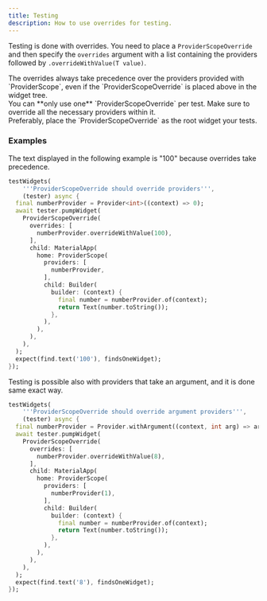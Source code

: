 ```yaml
---
title: Testing
description: How to use overrides for testing.
---
```



Testing is done with overrides. You need to place a `ProviderScopeOverride` and then specify the `overrides` argument with a list containing the providers followed by `.overrideWithValue(T value)`.

<Aside>
  The overrides always take precedence over the providers provided with `ProviderScope`, even if the `ProviderScopeOverride` is placed above in the widget tree.
</Aside>

<Aside>
  You can **only use one** `ProviderScopeOverride` per test. Make sure to override all the necessary providers within it.
</Aside>

<Aside type="tip">
  Preferably, place the `ProviderScopeOverride` as the root widget your tests.
</Aside>

### Examples

The text displayed in the following example is "100" because overrides take precedence.

```dart
testWidgets(
    '''ProviderScopeOverride should override providers''',
    (tester) async {
  final numberProvider = Provider<int>((context) => 0);
  await tester.pumpWidget(
    ProviderScopeOverride(
      overrides: [
        numberProvider.overrideWithValue(100),
      ],
      child: MaterialApp(
        home: ProviderScope(
          providers: [
            numberProvider,
          ],
          child: Builder(
            builder: (context) {
              final number = numberProvider.of(context);
              return Text(number.toString());
            },
          ),
        ),
      ),
    ),
  );
  expect(find.text('100'), findsOneWidget);
});
```

Testing is possible also with providers that take an argument, and it is done same exact way.

```dart
testWidgets(
    '''ProviderScopeOverride should override argument providers''',
    (tester) async {
  final numberProvider = Provider.withArgument((context, int arg) => arg * 2);
  await tester.pumpWidget(
    ProviderScopeOverride(
      overrides: [
        numberProvider.overrideWithValue(8),
      ],
      child: MaterialApp(
        home: ProviderScope(
          providers: [
            numberProvider(1),
          ],
          child: Builder(
            builder: (context) {
              final number = numberProvider.of(context);
              return Text(number.toString());
            },
          ),
        ),
      ),
    ),
  );
  expect(find.text('8'), findsOneWidget);
});
```

